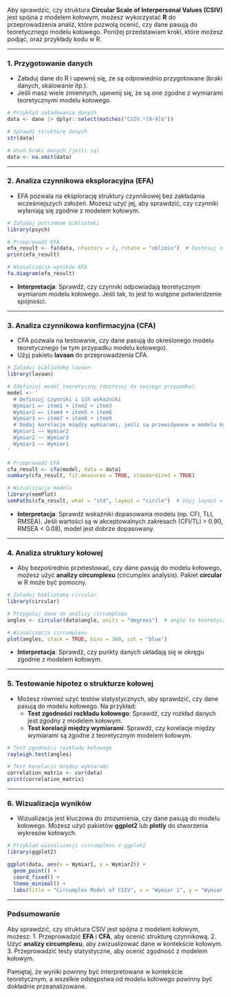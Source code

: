 <!-- analiza struktury kołowej -->

Aby sprawdzić, czy struktura **Circular Scale of Interpersonal Values (CSIV)** jest spójna z modelem kołowym, możesz wykorzystać **R** do przeprowadzenia analiz, które pozwolą ocenić, czy dane pasują do teoretycznego modelu kołowego. Poniżej przedstawiam kroki, które możesz podjąć, oraz przykłady kodu w R.

---

### 1. **Przygotowanie danych**
   - Załaduj dane do R i upewnij się, że są odpowiednio przygotowane (braki danych, skalowanie itp.).
   - Jeśli masz wiele zmiennych, upewnij się, że są one zgodne z wymiarami teoretycznymi modelu kołowego.

```r
# Przykład załadowania danych
data <- dane |> dplyr::select(matches("CSIV.*[0-9]$"))

# Sprawdź strukturę danych
str(data)

# Usuń braki danych (jeśli są)
data <- na.omit(data)
```

---

### 2. **Analiza czynnikowa eksploracyjna (EFA)**
   - EFA pozwala na eksplorację struktury czynnikowej bez zakładania wcześniejszych założeń. Możesz użyć jej, aby sprawdzić, czy czynniki wyłaniają się zgodnie z modelem kołowym.

```r
# Załaduj potrzebne biblioteki
library(psych)

# Przeprowadź EFA
efa_result <- fa(data, nfactors = 2, rotate = "oblimin")  # Dostosuj nfactors do liczby teoretycznych wymiarów
print(efa_result)

# Wizualizacja wyników EFA
fa.diagram(efa_result)
```

   - **Interpretacja**: Sprawdź, czy czynniki odpowiadają teoretycznym wymiarom modelu kołowego. Jeśli tak, to jest to wstępne potwierdzenie spójności.

---

### 3. **Analiza czynnikowa konfirmacyjna (CFA)**
   - CFA pozwala na testowanie, czy dane pasują do określonego modelu teoretycznego (w tym przypadku modelu kołowego).
   - Użyj pakietu **lavaan** do przeprowadzenia CFA.

```r
# Załaduj bibliotekę lavaan
library(lavaan)

# Zdefiniuj model teoretyczny (dostosuj do swojego przypadku)
model <- '
  # Definiuj czynniki i ich wskaźniki
  Wymiar1 =~ item1 + item2 + item3
  Wymiar2 =~ item4 + item5 + item6
  Wymiar3 =~ item7 + item8 + item9
  # Dodaj korelacje między wymiarami, jeśli są przewidywane w modelu kołowym
  Wymiar1 ~~ Wymiar2
  Wymiar2 ~~ Wymiar3
  Wymiar3 ~~ Wymiar1
'

# Przeprowadź CFA
cfa_result <- cfa(model, data = data)
summary(cfa_result, fit.measures = TRUE, standardized = TRUE)

# Wizualizacja modelu
library(semPlot)
semPaths(cfa_result, what = "std", layout = "circle")  # Użyj layout = "circle" dla modelu kołowego
```

   - **Interpretacja**: Sprawdź wskaźniki dopasowania modelu (np. CFI, TLI, RMSEA). Jeśli wartości są w akceptowalnych zakresach (CFI/TLI > 0.90, RMSEA < 0.08), model jest dobrze dopasowany.

---

### 4. **Analiza struktury kołowej**
   - Aby bezpośrednio przetestować, czy dane pasują do modelu kołowego, możesz użyć **analizy circumplexu** (circumplex analysis). Pakiet **circular** w R może być pomocny.

```r
# Załaduj bibliotekę circular
library(circular)

# Przygotuj dane do analizy circumplexu
angles <- circular(data$angle, units = "degrees")  # angle to teoretyczne kąty w modelu kołowym

# Wizualizacja circumplexu
plot(angles, stack = TRUE, bins = 360, col = "blue")
```

   - **Interpretacja**: Sprawdź, czy punkty danych układają się w okręgu zgodnie z modelem kołowym.

---

### 5. **Testowanie hipotez o strukturze kołowej**
   - Możesz również użyć testów statystycznych, aby sprawdzić, czy dane pasują do modelu kołowego. Na przykład:
     - **Test zgodności rozkładu kołowego**: Sprawdź, czy rozkład danych jest zgodny z modelem kołowym.
     - **Test korelacji między wymiarami**: Sprawdź, czy korelacje między wymiarami są zgodne z teoretycznym modelem kołowym.

```r
# Test zgodności rozkładu kołowego
rayleigh.test(angles)

# Test korelacji między wymiarami
correlation_matrix <- cor(data)
print(correlation_matrix)
```

---

### 6. **Wizualizacja wyników**
   - Wizualizacja jest kluczowa do zrozumienia, czy dane pasują do modelu kołowego. Możesz użyć pakietów **ggplot2** lub **plotly** do stworzenia wykresów kołowych.

```r
# Przykład wizualizacji circumplexu z ggplot2
library(ggplot2)

ggplot(data, aes(x = Wymiar1, y = Wymiar2)) +
  geom_point() +
  coord_fixed() +
  theme_minimal() +
  labs(title = "Circumplex Model of CSIV", x = "Wymiar 1", y = "Wymiar 2")
```

---

### Podsumowanie
Aby sprawdzić, czy struktura CSIV jest spójna z modelem kołowym, możesz:
1. Przeprowadzić **EFA** i **CFA**, aby ocenić strukturę czynnikową.
2. Użyć **analizy circumplexu**, aby zwizualizować dane w kontekście kołowym.
3. Przeprowadzić testy statystyczne, aby ocenić zgodność z modelem kołowym.

Pamiętaj, że wyniki powinny być interpretowane w kontekście teoretycznym, a wszelkie odstępstwa od modelu kołowego powinny być dokładnie przeanalizowane.